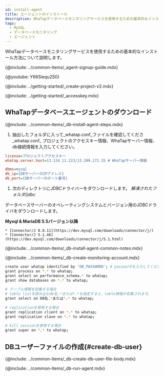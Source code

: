 ```yaml
---
id: install-agent
title: エージェントのインストール
description: WhaTapデータベースモニタリングサービスを使用するための基本的なインストール方法について説明します。
tags:
  - MySQL
  - データベースモニタリング
  - エージェント
---
```



WhaTapデータベースモニタリングサービスを使用するための基本的なインストール方法について説明します。

{@include: ../common-items/_agent-signup-guide.mdx}  

{@youtube: Y66Siequ2S0}

{@include: ../getting-started/_create-project-v2.mdx}

{@include: ../getting-started/_accesskey.mdx}

## WhaTapデータベースエージェントのダウンロード

{@include: ../common-items/_db-install-agent-steps.mdx}

1.  抽出したフォルダに入って_whatap.conf_ファイルを確認してくださ_whatap.conf_ プロジェクトのアクセスキー情報、WhaTapサーバー情報、db接続情報を入力してください。

```ini title='whatap.conf'
license=プロジェクトアクセスキー
whatap.server.host=13.124.11.223/13.209.172.35 # WhaTapサーバー情報

dbms=mysql
db_ip={DBサーバーのIPアドレス}
db_port={DBサーバーのポート番号}
```

1.  次のディレクトリにJDBCドライバーをダウンロードします。 _解凍されたフォルダ/jdbc_

  データベースサーバーのオペレーティングシステムとバージョン用のJDBCドライバをダウンロードします。

  **Mysql & MariaDB 5.5バージョン以降**

```
* [Connector/J 8.0.11](https://dev.mysql.com/downloads/connector/j/)
* [Connector/J 5.1.46](https://dev.mysql.com/downloads/connector/j/5.1.html)
```

<!-- 공통 Notes -->

{@include: ../common-items/_db-install-agent-common-notes.mdx}

<!-- 모니터링용 계정 생성 -->

{@include: ../common-items/_db-create-monitoring-account.mdx}

<!-- MySQL -->

```bash showLineNumbers
create user whatap identified by 'DB_PASSWORD'; # passwordを入力してください。
grant process on *.* to whatap;
grant select on performance_schema.* to whatap;
grant show databases on *.* to whatap;
 
# テーブル情報を収集する場合
# table listを読み込むdb名.*または*.*を指定すると、table情報が収集されます。
grant select on DB名.*または*.* to whatap;
 
# replicationを使用する場合
grant replication client on *.* to whatap;
grant replication slave on *.* to whatap;
 
# kill sessionを使用する場合
grant super on *.* to whatap;
```

## DBユーザーファイルの作成{#create-db-user}

<DBuserDesc name='default'/>

{@include: ../common-items/_db-create-db-user-file-body.mdx}

<!--## 에이전트 실행-->

{@include: ../common-items/_db-run-agent.mdx}
